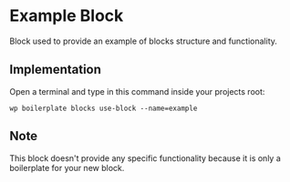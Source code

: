 
<Meta of={ComponentData} name='About' />

# Example Block

Block used to provide an example of blocks structure and functionality.

## Implementation

Open a terminal and type in this command inside your projects root:

```shell
wp boilerplate blocks use-block --name=example
```

## Note

This block doesn't provide any specific functionality because it is only a boilerplate for your new block.
